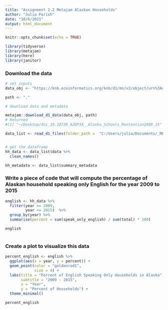 ```yaml
---
title: "Assignment 2.2 Metajam Alaskan Households"
author: "Julia Parish"
date: "10/6/2021"
output: html_document
---
```


```r
knitr::opts_chunk$set(echo = TRUE)

library(tidyverse)
library(metajam)
library(here)
library(janitor)

```


### Download the data
```r

# set inputs
data_obj <- "https://knb.ecoinformatics.org/knb/d1/mn/v2/object/urn%3Auuid%3A7fc6f6db-c5ea-426a-a743-1f2edafb43b8"

path <- "."

# download data and metadata

metajam::download_d1_data(data_obj, path)
# Returned
#[1] "~/Desktop/doi_10.18739_A2DP3X__Alaska_Schools_Rentention2009_15"


```
```r
data_list <- read_d1_files(folder_path =  "C:/Users/julia/Documents/_MEDS/EDS213_Metadata_Brun/Assignment/EDS-213-Assignment_2.1_2.2/data/doi_10.5063_F1CJ8BPH__household_language__csv")


# get the dataframe
hh_data <- data_list$data %>% 
  clean_names()

hh_metadata <- data_list$summary_metadata


```
### Write a piece of code that will compute the percentage of Alaskan household speaking only English for the year 2009 to 2015

```r

english <- hh_data %>% 
  filter(year >= 2009,
         year <= 2015)  %>% 
  group_by(year) %>% 
  summarise(percent = sum(speak_only_english) / sum(total) * 100) 

english
  
```

### Create a plot to visualize this data
```r
percent_english <- english %>% 
  ggplot(aes(x = year, y = percent)) +
  geom_point(color = "goldenrod1",
             size = 4) + 
  labs(title = "Percent of English Speaking Only Households in Alaska",
       subtitle = "2009 - 2015",
       x = "Year",
       y = "Percent of Households") +
  theme_minimal()

percent_english

```
